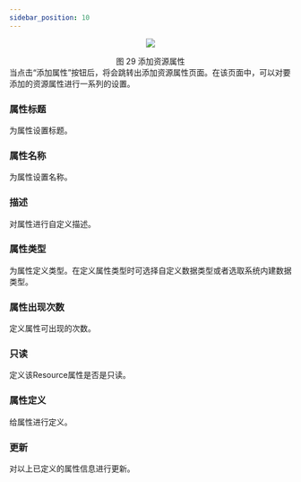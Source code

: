 ```yaml
---
sidebar_position: 10
---
```

<center>

![](/img/tutorial/image-20220111135947816.png)

</center>

<center>
图 29 添加资源属性
</center>
当点击“添加属性”按钮后，将会跳转出添加资源属性页面。在该页面中，可以对要添加的资源属性进行一系列的设置。

### 属性标题

为属性设置标题。

### 属性名称

为属性设置名称。

### 描述

对属性进行自定义描述。

### 属性类型

为属性定义类型。在定义属性类型时可选择自定义数据类型或者选取系统内建数据类型。

### 属性出现次数

定义属性可出现的次数。

### 只读

定义该Resource属性是否是只读。

### 属性定义

给属性进行定义。

### 更新

对以上已定义的属性信息进行更新。

